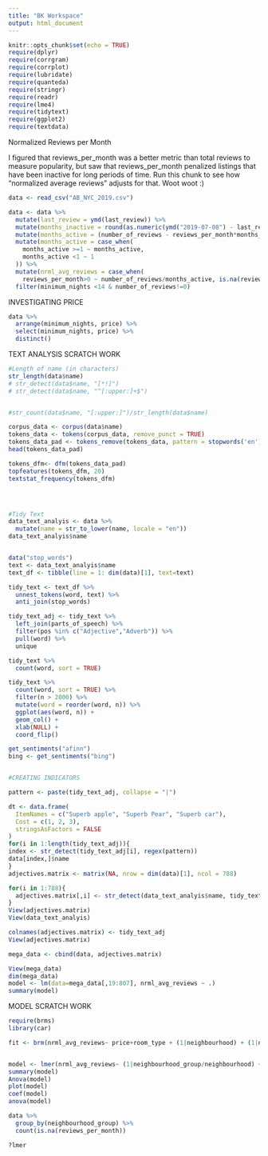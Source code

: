 ```yaml
---
title: "BK Workspace"
output: html_document
---
```


```r
knitr::opts_chunk$set(echo = TRUE)
require(dplyr)
require(corrgram)
require(corrplot)
require(lubridate)
require(quanteda)
require(stringr)
require(readr)
require(lme4)
require(tidytext)
require(ggplot2)
require(textdata)

```

Normalized Reviews per Month

I figured that reviews_per_month was a better metric than total reviews to measure popularity, but saw that reviews_per_month penalized listings that have been inactive for long periods of time. Run this chunk to see how "normalized average reviews" adjusts for that. Woot woot :)
```r
data <- read_csv("AB_NYC_2019.csv")

data <- data %>% 
  mutate(last_review = ymd(last_review)) %>% 
  mutate(months_inactive = round(as.numeric(ymd("2019-07-08") - last_review)/30.42)) %>% 
  mutate(months_active = (number_of_reviews - reviews_per_month*months_inactive)/reviews_per_month) %>% 
  mutate(months_active = case_when(
    months_active >=1 ~ months_active, 
    months_active <1 ~ 1
  )) %>% 
  mutate(nrml_avg_reviews = case_when(
    reviews_per_month>0 ~ number_of_reviews/months_active, is.na(reviews_per_month) ~ 0)) %>% 
  filter(minimum_nights <14 & number_of_reviews!=0)

```

INVESTIGATING PRICE
```r
data %>% 
  arrange(minimum_nights, price) %>% 
  select(minimum_nights, price) %>% 
  distinct()
```


TEXT ANALYSIS SCRATCH WORK
```r
#Length of name (in characters)
str_length(data$name)
# str_detect(data$name, "[*!]")
# str_detect(data$name, "^[:upper:]+$")


#str_count(data$name, "[:upper:]")/str_length(data$name)

corpus_data <- corpus(data$name)
tokens_data <- tokens(corpus_data, remove_punct = TRUE)
tokens_data_pad <- tokens_remove(tokens_data, pattern = stopwords('en'))
head(tokens_data_pad)

tokens_dfm<- dfm(tokens_data_pad)
topfeatures(tokens_dfm, 20)
textstat_frequency(tokens_dfm)




#Tidy Text
data_text_analyis <- data %>% 
  mutate(name = str_to_lower(name, locale = "en"))
data_text_analyis$name


data("stop_words")
text <- data_text_analyis$name
text_df <- tibble(line = 1: dim(data)[1], text=text)

tidy_text <- text_df %>% 
  unnest_tokens(word, text) %>% 
  anti_join(stop_words) 

tidy_text_adj <- tidy_text %>% 
  left_join(parts_of_speech) %>%
  filter(pos %in% c("Adjective","Adverb")) %>%
  pull(word) %>%
  unique

tidy_text %>% 
  count(word, sort = TRUE)

tidy_text %>%
  count(word, sort = TRUE) %>%
  filter(n > 2000) %>%
  mutate(word = reorder(word, n)) %>%
  ggplot(aes(word, n)) +
  geom_col() +
  xlab(NULL) +
  coord_flip()

get_sentiments("afinn")
bing <- get_sentiments("bing")


#CREATING INDICATORS

pattern <- paste(tidy_text_adj, collapse = "|")

dt <- data.frame(
  ItemNames = c("Superb apple", "Superb Pear", "Superb car"), 
  Cost = c(1, 2, 3),
  stringsAsFactors = FALSE
)
for(i in 1:length(tidy_text_adj)){
index <- str_detect(tidy_text_adj[i], regex(pattern))
data[index,]$name
}
adjectives.matrix <- matrix(NA, nrow = dim(data)[1], ncol = 788)

for(i in 1:788){
  adjectives.matrix[,i] <- str_detect(data_text_analyis$name, tidy_text_adj[i])
}
View(adjectives.matrix)
View(data_text_analyis)

colnames(adjectives.matrix) <- tidy_text_adj
View(adjectives.matrix)

mega_data <- cbind(data, adjectives.matrix)

View(mega_data)
dim(mega_data)
model <- lm(data=mega_data[,19:807], nrml_avg_reviews ~ .)
summary(model)
```




MODEL SCRATCH WORK
```r
require(brms)
library(car)

fit <- brm(nrml_avg_reviews~ price+room_type + (1|neighbourhood) + (1|neighbourhood_group), data = data, family = "gaussian")


model <- lmer(nrml_avg_reviews~ (1|neighbourhood_group/neighbourhood) + price + room_type, data = data,  REML = FALSE)
summary(model)
Anova(model)
plot(model)
coef(model)
anova(model)

data %>% 
  group_by(neighbourhood_group) %>% 
  count(is.na(reviews_per_month))

?lmer
```

